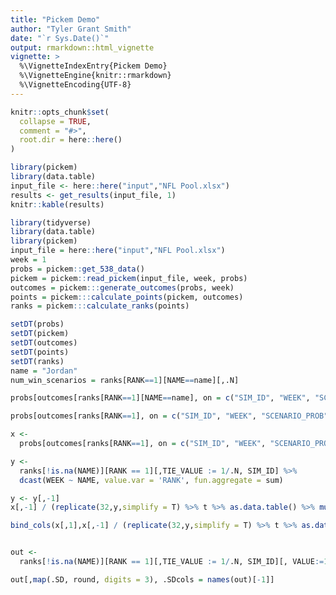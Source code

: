 ```yaml
---
title: "Pickem Demo"
author: "Tyler Grant Smith"
date: "`r Sys.Date()`"
output: rmarkdown::html_vignette
vignette: >
  %\VignetteIndexEntry{Pickem Demo}
  %\VignetteEngine{knitr::rmarkdown}
  %\VignetteEncoding{UTF-8}
---
```


```r
knitr::opts_chunk$set(
  collapse = TRUE,
  comment = "#>",
  root.dir = here::here()
)
```


```r
library(pickem)
library(data.table)
input_file <- here::here("input","NFL Pool.xlsx")
results <- get_results(input_file, 1)
knitr::kable(results)
```


```r
library(tidyverse)
library(data.table)
library(pickem)
input_file = here::here("input","NFL Pool.xlsx")
week = 1
probs = pickem::get_538_data()
pickem = pickem::read_pickem(input_file, week, probs)
outcomes = pickem:::generate_outcomes(probs, week)
points = pickem:::calculate_points(pickem, outcomes)
ranks = pickem:::calculate_ranks(points)

setDT(probs)
setDT(pickem)
setDT(outcomes)
setDT(points)
setDT(ranks)
name = "Jordan"
num_win_scenarios = ranks[RANK==1][NAME==name][,.N]

probs[outcomes[ranks[RANK==1][NAME==name], on = c("SIM_ID", "WEEK", "SCENARIO_PROB")], on = c("WEEK", "GAME_ID", "HOME_OR_AWAY" = "OUTCOME")][,.(.N,WIN_SCENARIO_PERCENT = scales::percent(.N/num_win_scenarios, 0.01)),TEAM][order(-N)]

probs[outcomes[ranks[RANK==1], on = c("SIM_ID", "WEEK", "SCENARIO_PROB"),allow.cartesian = TRUE], on = c("WEEK", "GAME_ID", "HOME_OR_AWAY" = "OUTCOME")][,.(.N,WIN_SCENARIO_PERCENT = scales::percent(.N/num_win_scenarios, 0.01)),TEAM][order(-N)]

x <-
  probs[outcomes[ranks[RANK==1], on = c("SIM_ID", "WEEK", "SCENARIO_PROB"), allow.cartesian = TRUE], on = c("WEEK", "GAME_ID", "HOME_OR_AWAY" = "OUTCOME")][,.(.N,WIN_SCENARIO_PERCENT = scales::percent(.N/num_win_scenarios, 0.01)),c('TEAM','NAME')] %>% dcast(TEAM ~ NAME, value.var = 'N')

y <-
  ranks[!is.na(NAME)][RANK == 1][,TIE_VALUE := 1/.N, SIM_ID] %>% 
  dcast(WEEK ~ NAME, value.var = 'RANK', fun.aggregate = sum)

y <- y[,-1]
x[,-1] / (replicate(32,y,simplify = T) %>% t %>% as.data.table() %>% mutate_all(as.double) %>% as.data.table())

bind_cols(x[,1],x[,-1] / (replicate(32,y,simplify = T) %>% t %>% as.data.table() %>% mutate_all(as.double) %>% as.data.table())) %>% mutate_all(replace_na, 0) %>% mutate_at(vars(-1), scales::percent,accuracy = 0.1)


out <-
  ranks[!is.na(NAME)][RANK == 1][,TIE_VALUE := 1/.N, SIM_ID][, VALUE:=1][,SCENARIO_PROB_TIE := SCENARIO_PROB * TIE_VALUE] %>% melt(measure.vars = c('VALUE','TIE_VALUE', 'SCENARIO_PROB', 'SCENARIO_PROB_TIE'), id.vars = c('NAME')) %>% dcast(variable ~ NAME, fun = sum)

out[,map(.SD, round, digits = 3), .SDcols = names(out)[-1]]
```
